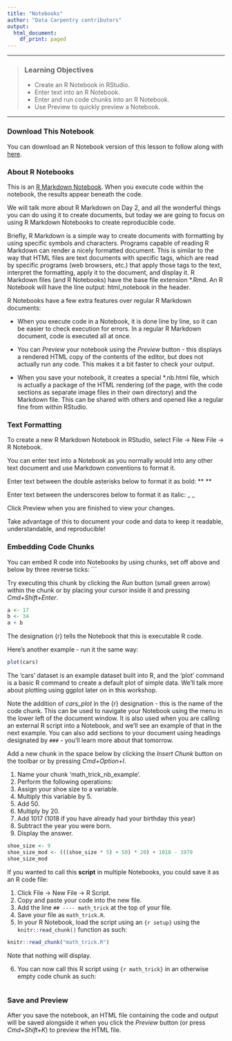 ---
title: "Notebooks"
author: "Data Carpentry contributors"
output:
  html_document:
    df_print: paged
---

------------

> ### Learning Objectives
>
> * Create an R Notebook in RStudio.
> * Enter text into an R Notebook.
> * Enter and run code chunks into an R Notebook.
> * Use Preview to quickly preview a Notebook.

------------

### Download This Notebook

You can download an R Notebook version of this lesson to follow along with 
[here](https://github.com/caltechlibrary/2018-03-29-R-Workshop/blob/gh-pages/03-R_Notebooks.nb.html.zip).

### About R Notebooks

This is an [R Markdown Notebook](https://rmarkdown.rstudio.com/r_notebooks.html). When you execute code within the notebook, the 
results appear beneath the code.

We will talk more about R Markdown on Day 2, and all the wonderful things you can do using it to create documents, but today we 
are going to focus on using R Markdown Notebooks to create reproducible code.

Briefly, R Markdown is a simple way to create documents with formatting by using specific symbols and characters. Programs capable 
of reading R Markdown can render a nicely formatted document. This is similar to the way that HTML files are text documents with 
specific tags, which are read by specific programs (web browsers, etc.) that apply those tags to the text, interpret the 
formatting, apply it to the document, and display it. R Markdown files (and R Notebooks) have the base file extension *.Rmd. An R 
Notebook will have the line 
output: html_notebook
in the header. 

R Notebooks have a few extra features over regular R Markdown documents:

* When you execute code in a Notebook, it is done line by line, so it can be easier to check execution for errors. In a regular R 
Markdown document, code is executed all at once.

* You can *Preview* your notebook using the *Preview* button - this displays a rendered HTML copy of the contents of the editor, 
but does not actually run any code. This makes it a bit faster to check your output.

* When you save your notebook, it creates a special *.nb.html file, which is actually a package of the HTML rendering (of the 
page, with the code sections as separate image files in their own directory) and the Markdown file. This can be shared with 
others and opened like a regular fine from within RStudio.


### Text Formatting

To create a new R Markdown Notebook in RStudio, select File -> New File -> R Notebook.

You can enter text into a Notebook as you normally would into any other text document and use Markdown conventions to format it.

Enter text between the double asterisks below to format it as bold:
** **

Enter text between the underscores below to format it as italic:
_ _

Click Preview when you are finished to view your changes.

Take advantage of this to document your code and data to keep it readable, understandable, and reproducible!


### Embedding Code Chunks

You can embed R code into Notebooks by using chunks, set off above and below by three reverse ticks: ``` 

Try executing this chunk by clicking the *Run* button (small green arrow) within the chunk or by placing your cursor 
inside it and pressing *Cmd+Shift+Enter*.

```{r}
a <- 17
b <- 34
a + b
```

The designation {r} tells the Notebook that this is executable R code.

Here's another example - run it the same way:

```{r cars_plot}
plot(cars)
```

The 'cars' dataset is an example dataset built into R, and the 'plot' command is a basic R command to create a default plot of 
simple data. We'll talk more about plotting using ggplot later on in this workshop.

Note the addition of *cars_plot* in the {r} designation - this is the name of the code chunk. This can be used to 
navigate your Notebook using the menu in the lower left of the document window. It is also used when you are calling 
an external R script into a Notebook, and we'll see an example of that in the next example. You can also add sections to your document using headings designated by `###` - you'll learn more about that tomorrow.

Add a new chunk in the space below by clicking the *Insert Chunk* button on the toolbar 
or by pressing *Cmd+Option+I*.

1. Name your chunk 'math_trick_nb_example'.
2. Perform the following operations:
3. Assign your shoe size to a variable.
4. Multiply this variable by 5.
5. Add 50.
6. Multiply by 20.
7. Add 1017 (1018 if you have already had your birthday this year)
8. Subtract the year you were born.
9. Display the answer.

```{r math_trick_nb_example}
shoe_size <- 9
shoe_size_mod <- (((shoe_size * 5) + 50) * 20) + 1018 - 1979
shoe_size_mod
```

If you wanted to call this **script** in multiple Notebooks, you could save it as an R code file:

1. Click File -> New File -> R Script.
2. Copy and paste your code into the new file.
3. Add the line `## ---- math_trick` at the top of your file.
4. Save your file as `math_trick.R`.
5. In your R Notebook, load the script using an `{r setup}` using the `knitr::read_chunk()` function as such:

```{r setup}
knitr::read_chunk("math_trick.R")
```

Note that nothing will display.

6. You can now call this R script using ```{r math_trick}``` in an otherwise empty code chunk as such:

```{r math_trick}

```

### Save and Preview

After you save the notebook, an HTML file containing the code and output will be saved
alongside it when you click the *Preview* button (or press *Cmd+Shift+K*) to preview 
the HTML file.